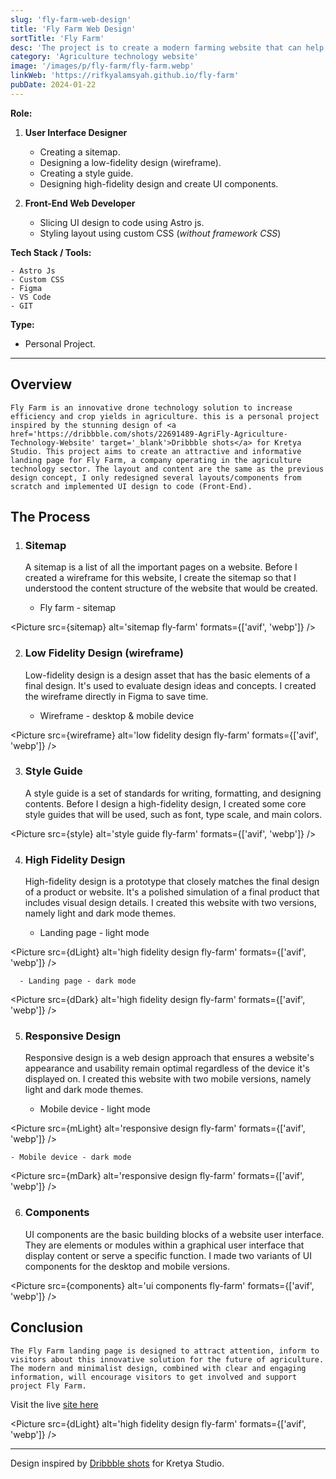 ```yaml
---
slug: 'fly-farm-web-design'
title: 'Fly Farm Web Design'
sortTitle: 'Fly Farm'
desc: 'The project is to create a modern farming website that can help open the doors to the digitally connected world of modern farming.'
category: 'Agriculture technology website'
image: '/images/p/fly-farm/fly-farm.webp'
linkWeb: 'https://rifkyalamsyah.github.io/fly-farm'
pubDate: 2024-01-22
---
```


**Role:**

1. **User Interface Designer**

   - Creating a sitemap.
   - Designing a low-fidelity design (wireframe).
   - Creating a style guide.
   - Designing high-fidelity design and create UI components.

2. **Front-End Web Developer**

   - Slicing UI design to code using Astro js.
   - Styling layout using custom CSS (_without framework CSS_)

**Tech Stack / Tools:**

    - Astro Js
    - Custom CSS
    - Figma
    - VS Code
    - GIT

**Type:**

- Personal Project.

---


## Overview

    Fly Farm is an innovative drone technology solution to increase efficiency and crop yields in agriculture. this is a personal project inspired by the stunning design of <a href='https://dribbble.com/shots/22691489-AgriFly-Agriculture-Technology-Website' target='_blank'>Dribbble shots</a> for Kretya Studio. This project aims to create an attractive and informative landing page for Fly Farm, a company operating in the agriculture technology sector. The layout and content are the same as the previous design concept, I only redesigned several layouts/components from scratch and implemented UI design to code (Front-End).

## The Process

1. ### Sitemap

   A sitemap is a list of all the important pages on a website. Before I created a wireframe for this website, I create the sitemap so that I understood the content structure of the website that would be created.

   - Fly farm - sitemap

<Picture src={sitemap} alt='sitemap fly-farm' formats={['avif', 'webp']} />

2. ### Low Fidelity Design (wireframe)

   Low-fidelity design is a design asset that has the basic elements of a final design. It's used to evaluate design ideas and concepts. I created the wireframe directly in Figma to save time.

   - Wireframe - desktop & mobile device

<Picture
  src={wireframe}
  alt='low fidelity design fly-farm'
  formats={['avif', 'webp']}
/>

3. ### Style Guide

   A style guide is a set of standards for writing, formatting, and designing contents. Before I design a high-fidelity design, I created some core style guides that will be used, such as font, type scale, and main colors.

<Picture src={style} alt='style guide fly-farm' formats={['avif', 'webp']} />

4. ### High Fidelity Design

   High-fidelity design is a prototype that closely matches the final design of a product or website. It's a polished simulation of a final product that includes visual design details. I created this website with two versions, namely light and dark mode themes.

   - Landing page - light mode

<Picture
  src={dLight}
  alt='high fidelity design fly-farm'
  formats={['avif', 'webp']}
/>

      - Landing page - dark mode

<Picture
  src={dDark}
  alt='high fidelity design fly-farm'
  formats={['avif', 'webp']}
/>

5. ### Responsive Design

   Responsive design is a web design approach that ensures a website's appearance and usability remain optimal regardless of the device it's displayed on. I created this website with two mobile versions, namely light and dark mode themes.

   - Mobile device - light mode

<Picture
  src={mLight}
  alt='responsive design fly-farm'
  formats={['avif', 'webp']}
/>

    - Mobile device - dark mode

<Picture
  src={mDark}
  alt='responsive design fly-farm'
  formats={['avif', 'webp']}
/>

6. ### Components

   UI components are the basic building blocks of a website user interface. They are elements or modules within a graphical user interface that display content or serve a specific function. I made two variants of UI components for the desktop and mobile versions.

<Picture
  src={components}
  alt='ui components fly-farm'
  formats={['avif', 'webp']}
/>

## Conclusion

    The Fly Farm landing page is designed to attract attention, inform to visitors about this innovative solution for the future of agriculture. The modern and minimalist design, combined with clear and engaging information, will encourage visitors to get involved and support project Fly Farm.

Visit the live <a href='https://rifkyalamsyah.github.io/fly-farm' target='_blank'>site here</a>

<Picture
  src={dLight}
  alt='high fidelity design fly-farm'
  formats={['avif', 'webp']}
/>

---

Design inspired by <a href='https://dribbble.com/shots/22691489-AgriFly-Agriculture-Technology-Website' target='_blank'>Dribbble shots</a> for Kretya Studio.
